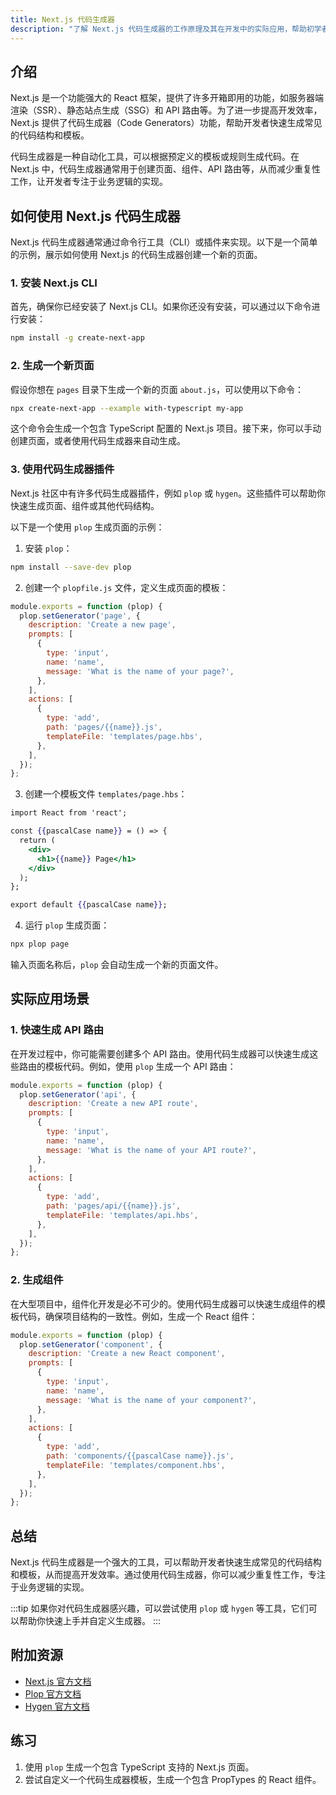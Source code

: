 ```yaml
---
title: Next.js 代码生成器
description: "了解 Next.js 代码生成器的工作原理及其在开发中的实际应用，帮助初学者快速上手并提高开发效率。"
---
```


## 介绍

Next.js 是一个功能强大的 React 框架，提供了许多开箱即用的功能，如服务器端渲染（SSR）、静态站点生成（SSG）和 API 路由等。为了进一步提高开发效率，Next.js 提供了代码生成器（Code Generators）功能，帮助开发者快速生成常见的代码结构和模板。

代码生成器是一种自动化工具，可以根据预定义的模板或规则生成代码。在 Next.js 中，代码生成器通常用于创建页面、组件、API 路由等，从而减少重复性工作，让开发者专注于业务逻辑的实现。

## 如何使用 Next.js 代码生成器

Next.js 代码生成器通常通过命令行工具（CLI）或插件来实现。以下是一个简单的示例，展示如何使用 Next.js 的代码生成器创建一个新的页面。

### 1. 安装 Next.js CLI

首先，确保你已经安装了 Next.js CLI。如果你还没有安装，可以通过以下命令进行安装：

```bash
npm install -g create-next-app
```

### 2. 生成一个新页面

假设你想在 `pages` 目录下生成一个新的页面 `about.js`，可以使用以下命令：

```bash
npx create-next-app --example with-typescript my-app
```

这个命令会生成一个包含 TypeScript 配置的 Next.js 项目。接下来，你可以手动创建页面，或者使用代码生成器来自动生成。

### 3. 使用代码生成器插件

Next.js 社区中有许多代码生成器插件，例如 `plop` 或 `hygen`。这些插件可以帮助你快速生成页面、组件或其他代码结构。

以下是一个使用 `plop` 生成页面的示例：

1. 安装 `plop`：

```bash
npm install --save-dev plop
```

2. 创建一个 `plopfile.js` 文件，定义生成页面的模板：

```javascript
module.exports = function (plop) {
  plop.setGenerator('page', {
    description: 'Create a new page',
    prompts: [
      {
        type: 'input',
        name: 'name',
        message: 'What is the name of your page?',
      },
    ],
    actions: [
      {
        type: 'add',
        path: 'pages/{{name}}.js',
        templateFile: 'templates/page.hbs',
      },
    ],
  });
};
```

3. 创建一个模板文件 `templates/page.hbs`：

```handlebars
import React from 'react';

const {{pascalCase name}} = () => {
  return (
    <div>
      <h1>{{name}} Page</h1>
    </div>
  );
};

export default {{pascalCase name}};
```

4. 运行 `plop` 生成页面：

```bash
npx plop page
```

输入页面名称后，`plop` 会自动生成一个新的页面文件。

## 实际应用场景

### 1. 快速生成 API 路由

在开发过程中，你可能需要创建多个 API 路由。使用代码生成器可以快速生成这些路由的模板代码。例如，使用 `plop` 生成一个 API 路由：

```javascript
module.exports = function (plop) {
  plop.setGenerator('api', {
    description: 'Create a new API route',
    prompts: [
      {
        type: 'input',
        name: 'name',
        message: 'What is the name of your API route?',
      },
    ],
    actions: [
      {
        type: 'add',
        path: 'pages/api/{{name}}.js',
        templateFile: 'templates/api.hbs',
      },
    ],
  });
};
```

### 2. 生成组件

在大型项目中，组件化开发是必不可少的。使用代码生成器可以快速生成组件的模板代码，确保项目结构的一致性。例如，生成一个 React 组件：

```javascript
module.exports = function (plop) {
  plop.setGenerator('component', {
    description: 'Create a new React component',
    prompts: [
      {
        type: 'input',
        name: 'name',
        message: 'What is the name of your component?',
      },
    ],
    actions: [
      {
        type: 'add',
        path: 'components/{{pascalCase name}}.js',
        templateFile: 'templates/component.hbs',
      },
    ],
  });
};
```

## 总结

Next.js 代码生成器是一个强大的工具，可以帮助开发者快速生成常见的代码结构和模板，从而提高开发效率。通过使用代码生成器，你可以减少重复性工作，专注于业务逻辑的实现。

:::tip
如果你对代码生成器感兴趣，可以尝试使用 `plop` 或 `hygen` 等工具，它们可以帮助你快速上手并自定义生成器。
:::

## 附加资源

- [Next.js 官方文档](https://nextjs.org/docs)
- [Plop 官方文档](https://plopjs.com/)
- [Hygen 官方文档](https://www.hygen.io/)

## 练习

1. 使用 `plop` 生成一个包含 TypeScript 支持的 Next.js 页面。
2. 尝试自定义一个代码生成器模板，生成一个包含 PropTypes 的 React 组件。
